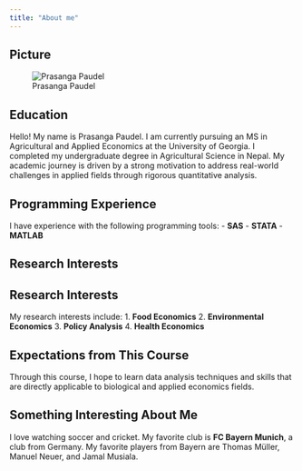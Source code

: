 ```yaml
---
title: "About me"
---
```


## Picture

![Prasanga Paudel](assets/images/unnamed.jpg)

## Education

Hello! My name is Prasanga Paudel. I am currently pursuing an MS in Agricultural and Applied Economics at the University of Georgia. I completed my undergraduate degree in Agricultural Science in Nepal. My academic journey is driven by a strong motivation to address real-world challenges in applied fields through rigorous quantitative analysis.

## Programming Experience

I have experience with the following programming tools: - **SAS** - **STATA** - **MATLAB**

## Research Interests

## Research Interests

My research interests include: 1. **Food Economics** 2. **Environmental Economics** 3. **Policy Analysis** 4. **Health Economics**

## Expectations from This Course

Through this course, I hope to learn data analysis techniques and skills that are directly applicable to biological and applied economics fields.

## Something Interesting About Me

I love watching soccer and cricket. My favorite club is **FC Bayern Munich**, a club from Germany. My favorite players from Bayern are Thomas Müller, Manuel Neuer, and Jamal Musiala.
